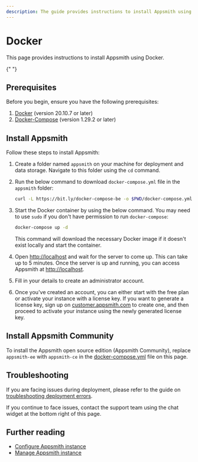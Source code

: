 ```yaml
---
description: The guide provides instructions to install Appsmith using Docker.
---
```


# Docker

This page provides instructions to install Appsmith using Docker.

<VideoEmbed
  host="youtube"
  videoId="Tde7GqE6FQQ"
  title="How to install Appsmith using Docker"
  caption="How to install Appsmith using Docker Compose"
/>{" "}

## Prerequisites

Before you begin, ensure you have the following prerequisites:

1. [Docker](https://docs.docker.com/get-docker/) (version 20.10.7 or later)
2. [Docker-Compose](https://docs.docker.com/compose/install/) (version 1.29.2 or later)

## Install Appsmith

Follow these steps to install Appsmith:

1. Create a folder named `appsmith` on your machine for deployment and data storage. Navigate to this folder using the `cd` command.

<a id="docker-compose-file"></a>

2. Run the below command to download `docker-compose.yml` file in the `appsmith` folder:

   ```bash
   curl -L https://bit.ly/docker-compose-be -o $PWD/docker-compose.yml
   ```

3. Start the Docker container by using the below command. You may need to use `sudo` if you don't have permission to run `docker-compose`:

   ```bash
   docker-compose up -d
   ```

   This command will download the necessary Docker image if it doesn't exist locally and start the container.

4. Open [http://localhost](http://localhost) and wait for the server to come up. This can take up to 5 minutes. Once the server is up and running, you can access Appsmith at [http://localhost](http://localhost).

5. Fill in your details to create an administrator account.

6. Once you've created an account, you can either start with the free plan or activate your instance with a license key. If you want to generate a license key, sign up on [customer.appsmith.com](https://customer.appsmith.com) to create one, and then proceed to activate your instance using the newly generated license key.

## Install Appsmith Community

To install the Appsmith open source edition (Appsmith Community), replace `appsmith-ee` with `appsmith-ce` in the [docker-compose.yml](#docker-compose-file) file on this page.

## Troubleshooting

If you are facing issues during deployment, please refer to the guide on [troubleshooting deployment errors](/help-and-support/troubleshooting-guide/deployment-errors).

If you continue to face issues, contact the support team using the chat widget at the bottom right of this page.

## Further reading

- [Configure Appsmith instance](/getting-started/setup/instance-configuration#configure-docker-installations)
- [Manage Appsmith instance](/getting-started/setup/instance-management/)
